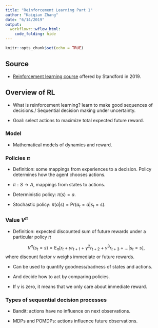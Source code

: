 ```yaml
---
title: "Reinforcement Learning Part 1"
author: "Kaiqian Zhang"
date: "6/14/2019"
output:
  workflowr::wflow_html:
    code_folding: hide
---
```


```r
knitr::opts_chunk$set(echo = TRUE)
```

## Source

- [Reinforcement learning course](https://www.youtube.com/watch?v=FgzM3zpZ55o) offered by Standford in 2019. 

## Overview of RL

- What is reinforcement learning? learn to make good sequences of decisions./ Sequential decision making under uncertainty.

- Goal: select actions to maximize total expected future reward.

### Model

- Mathematical models of dynamics and reward.

### Policies $\pi$

- Definition: some mappings from experiences to a decision. Policy determines how the agent chooses actions.

- $\pi: S \to A$, mappings from states to actions.

- Deterministic policy: $\pi(s) = a$.

- Stochastic policy: $\pi(a|s) = \text{Pr}(a_t=a|s_t = s)$.

### Value $V^{\pi}$

- Definition: expected discounted sum of future rewards under a particular policy $\pi$

$$
V^{\pi}(s_t=s) = \text{E}_{\pi}[r_t + \gamma r_{t+1} + \gamma^2 r_{t+2} + \gamma^3 r_{t+3} + \dots | s_t=s],
$$
where discount factor $\gamma$ weighs immediate or future rewards.

- Can be used to quantify goodness/badness of states and actions.

- And decide how to act by comparing policies.

- If $\gamma$ is zero, it means that we only care about immediate reward.

### Types of sequential decision processes

- Bandit: actions have no influence on next observations.

- MDPs and POMDPs: actions influence future observations.




















